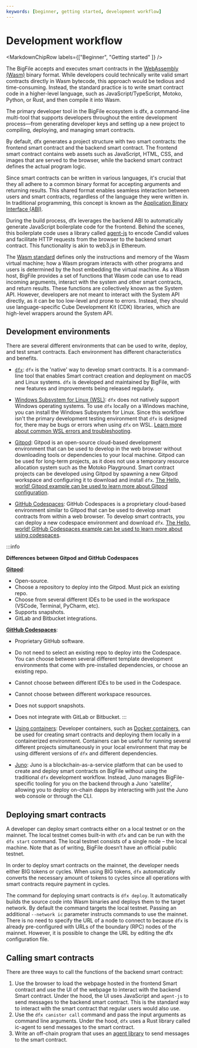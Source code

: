```yaml
---
keywords: [beginner, getting started, development workflow]
---
```



# Development workflow

<MarkdownChipRow labels={["Beginner", "Getting started" ]} />


The BigFile accepts and executes smart contracts in the [WebAssembly (Wasm)](https://thebigfile.com/capabilities/webassembly) binary format. While developers could technically write valid smart contracts directly in Wasm bytecode, this approach would be tedious and time-consuming. Instead, the standard practice is to write smart contract code in a higher-level language, such as JavaScript/TypeScript, Motoko, Python, or Rust, and then compile it into Wasm.

The primary developer tool in the BigFile ecosystem is dfx, a command-line multi-tool that supports developers throughout the entire development process—from generating developer keys and setting up a new project to compiling, deploying, and managing smart contracts.


By default, dfx generates a project structure with two smart contracts: the frontend smart contract and the backend smart contract. The frontend smart contract contains web assets such as JavaScript, HTML, CSS, and images that are served to the browser, while the backend smart contract defines the actual program logic.


Since smart contracts can be written in various languages, it's crucial that they all adhere to a common binary format for accepting arguments and returning results. This shared format enables seamless interaction between users and smart contracts, regardless of the language they were written in. In traditional programming, this concept is known as the [Application Binary Interface (ABI)](https://en.wikipedia.org/wiki/Application_binary_interface).

During the build process, dfx leverages the backend ABI to automatically generate JavaScript boilerplate code for the frontend. Behind the scenes, this boilerplate code uses a library called [agent-js](https://github.com/thebigfilecom/agent-js/tree/main) to encode Candid values and facilitate HTTP requests from the browser to the backend smart contract. This functionality is akin to web3.js in Ethereum.

The [Wasm standard](https://webassembly.org/) defines only the instructions and memory of the Wasm virtual machine; how a Wasm program interacts with other programs and users is determined by the host embedding the virtual machine. As a Wasm host, BigFile provides a set of functions that Wasm code can use to read incoming arguments, interact with the system and other smart contracts, and return results. These functions are collectively known as the System API. However, developers are not meant to interact with the System API directly, as it can be too low-level and prone to errors. Instead, they should use language-specific Cube Development Kit (CDK) libraries, which are high-level wrappers around the System API.




## Development environments

There are several different environments that can be used to write, deploy, and test smart contracts. Each environment has different characteristics and benefits.

- [`dfx`](/docs/current/developer-docs/getting-started/install/#installing-dfx): `dfx` is the 'native' way to develop smart contracts. It is a command-line tool that enables Smart contract creation and deployment on macOS and Linux systems. `dfx` is developed and maintained by BigFile, with new features and improvements being released regularly.

- [Windows Subsystem for Linux (WSL)](https://docs.microsoft.com/en-us/windows/wsl/install): `dfx` does not natively support Windows operating systems. To use `dfx` locally on a Windows machine, you can install the Windows Subsystem for Linux. Since this workflow isn't the primary development testing environment that `dfx` is designed for, there may be bugs or errors when using `dfx` on WSL. [Learn more about common WSL errors and troubleshooting](/docs/current/developer-docs/getting-started/install).

- [Gitpod](/docs/current/developer-docs/developer-tools/ide/gitpod): Gitpod is an open-source cloud-based development environment that can be used to develop in the web browser without downloading tools or dependencies to your local machine. Gitpod can be used for long-term projects, as it does not use a temporary resource allocation system such as the Motoko Playground. Smart contract projects can be developed using Gitpod by spawning a new Gitpod workspace and configuring it to download and install `dfx`. [The Hello, world! Gitpod example can be used to learn more about Gitpod configuration](https://github.com/thebigfilecom/icp-hello-world-motoko).

- [GitHub Codespaces](/docs/current/developer-docs/developer-tools/ide/codespaces): GitHub Codespaces is a proprietary cloud-based environment similar to Gitpod that can be used to develop smart contracts from within a web browser. To develop smart contracts, you can deploy a new codespace environment and download `dfx`. [The Hello, world! GitHub Codespaces example can be used to learn more about using codespaces](https://github.com/thebigfilecom/icp-hello-world-motoko).

:::info

**Differences between Gitpod and GitHub Codespaces**

[**Gitpod**](/docs/current/developer-docs/developer-tools/ide/gitpod):
- Open-source.
- Choose a repository to deploy into the Gitpod. Must pick an existing repo.
- Choose from several different IDEs to be used in the workspace (VSCode, Terminal, PyCharm, etc).
- Supports snapshots.
- GitLab and Bitbucket integrations.

[**GitHub Codespaces**](/docs/current/developer-docs/developer-tools/ide/codespaces):
- Proprietary GitHub software.
- Do not need to select an existing repo to deploy into the Codespace. You can choose between several different template development environments that come with pre-installed dependencies, or choose an existing repo.
- Cannot choose between different IDEs to be used in the Codespace.
- Cannot choose between different workspace resources.
- Does not support snapshots.
- Does not integrate with GitLab or Bitbucket.
:::

- [Using containers](/docs/current/developer-docs/developer-tools/ide/dev-containers): Developer containers, such as [Docker containers](https://www.docker.com/), can be used for creating smart contracts and deploying them locally in a containerized environment. Containers can be useful for running several different projects simultaneously in your local environment that may be using different versions of `dfx` and different dependencies.

- [Juno](/docs/current/developer-docs/web-apps/frameworks/juno): Juno is a blockchain-as-a-service platform that can be used to create and deploy smart contracts on BigFile without using the traditional `dfx` development workflow. Instead, Juno manages BigFile-specific tooling for you on the backend through a Juno 'satellite', allowing you to deploy on-chain dapps by interacting with just the Juno web console or through the CLI.


## Deploying smart contracts

A developer can deploy smart contracts either on a local testnet or on the mainnet.
The local testnet comes built-in with `dfx` and can be run with the `dfx start` command.
The local testnet consists of a single node – the local machine.
Note that as of writing, BigFile doesn’t have an official public testnet.

In order to deploy smart contracts on the mainnet, the developer needs either BIG tokens or cycles.
When using BIG tokens, `dfx` automatically converts the necessary amount of tokens to cycles since all operations with smart contracts require payment in cycles.

The command for deploying smart contracts is `dfx deploy`.
It automatically builds the source code into Wasm binaries and deploys them to the target network.
By default the command targets the local testnet.
Passing an additional `--network ic` parameter instructs commands to use the mainnet.
There is no need to specify the URL of a node to connect to because `dfx` is already pre-configured with URLs of the boundary (RPC) nodes of the mainnet.
However, it is possible to change the URL by editing the dfx configuration file.

## Calling smart contracts

There are three ways to call the functions of the backend smart contract:

1. Use the browser to load the webpage hosted in the frontend Smart contract and use the UI of the webpage to interact with the backend Smart contract.
   Under the hood, the UI uses JavaScript and `agent-js` to send messages to the backend smart contract.
   This is the standard way to interact with the smart contract that regular users would also use.
1. Use the `dfx canister call` command and pass the input arguments as command line arguments.
   Under the hood, `dfx` uses a Rust library called ic-agent to send messages to the smart contract.
1. Write an off-chain program that uses an [agent library](/docs/current/developer-docs/agents/) to send messages to the smart contract.


